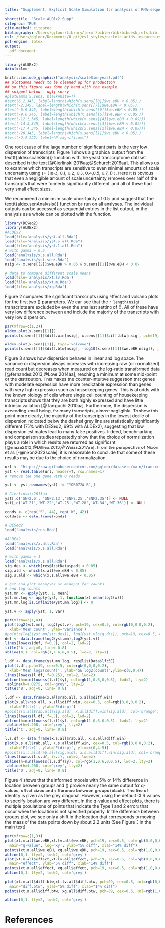 ```yaml
---
title: "Supplement: Explicit Scale Simulation for analysis of RNA-sequencing with ALDEx2
"
shorttitle: "Scale ALDEx2 Supp"
citeproc: TRUE
cite-method: citeproc
bibliography: /Users/ggloor/Library/texmf/bibtex/bib/bibdesk_refs.bib
csl: /Users/ggloor/Documents/0_git/csl_styles/nucleic-acids-research.csl
pdf-engine: latex
output:
  pdf_document
---
```


```r
library(ALDEx2)
data(selex)
```
```r
knitr::include_graphics("analysis/scaleSim-yeast.pdf")
## plotGamma needs to be cleaned up for production
## so this figure was done by hand with the example
## snippet below - ugly sorry
#plotGamma(x.sens, blackWhite=T)
#text(6.2,345, label=length(which(x.sens[[8]]$we.eBH < 0.05)))
#text(-2,345, label=length(which(x.sens[[7]]$we.eBH < 0.05)))
#text(-6.9,345, label=length(which(x.sens[[6]]$we.eBH < 0.05)))
#text(-9.6,345, label=length(which(x.sens[[5]]$we.eBH < 0.05)))
#text(-12.2,345, label=length(which(x.sens[[4]]$we.eBH < 0.05)))
#text(-14.8,345, label=length(which(x.sens[[3]]$we.eBH < 0.05)))
#text(-17.4,345, label=length(which(x.sens[[2]]$we.eBH < 0.05)))
#text(-20,345, label=length(which(x.sens[[1]]$we.eBH < 0.05)))
#text(-6.9,355, label="N significant")
```

 One root cause of the large number of significant parts is the very low dispersion of transcripts. Figure 1 shows a graphical output from the texttt{aldex.scaleSim()} function with the yeast transcriptome dataset described in the text [@Gierlinski:2015aa;@Schurch:2016aa]. This allows us to examine which transcripts are sensitive to even minimal amounts of scale uncertainty using \(\gamma = (1e-3, 0.1, 0.2, 0.3, 0.4,0.5, 0.7, 1) \). Here it is obvious that even a negligible amount of scale uncertainty removes over half of the transcripts that were formerly significantly different, and all of these had very small effect sizes. 

We recommend a minimum scale uncertainty of 0.5, and suggest that the texttt{aldex.senAnalysis()} function be run on all analyses. The individual \texttt{aldex()} outputs can be accessed as sequential entries in the list output, or the analysis as a whole can be plotted with the \texttt{plotGamma} function.

```r
library(DESeq2)
library(ALDEx2)
#ALDEx2
load(file="analysis/yst.all.Rda")
load(file="analysis/yst.s.all.Rda")
load(file="analysis/yst.1.all.Rda")
# with gamma = 0.5
load('analysis/x.s.all.Rda')
load('analysis/yst.sens.Rda')
nsig <- x.sens[[2]]$we.eBH > 0.05 & x.sens[[1]]$we.eBH < 0.05

# data to compare different scale means
load(file='analysis/xt.lv.Rda')
load(file='analysis/xt.m.Rda')
load(file='analysis/xg.Rda')
```

Figure 2 compares the significant transcripts using effect and volcano plots for the first two \(\gamma\) parameters. We can see that the `r length(nsig)` transcripts are excluded by even the smallest setting of \(\gamma=0.1\). All of these have very low difference between and include the majority of the transcripts with very low dispersion.




```r


par(mfrow=c(1,2))
aldex.plot(x.sens[[1]])
points(x.sens[[1]]$diff.win[nsig], x.sens[[1]]$diff.btw[nsig], pch=19, cex=0.5, col='orange')

aldex.plot(x.sens[[1]], type='volcano')
points(x.sens[[1]]$diff.btw[nsig], -log10(x.sens[[1]]$we.eBH[nsig]), , pch=19, cex=0.5, col='orange')
```
\newpage

Figure 3 shows how dispersion behaves in linear and log space. The variance or dispersion always increases with increasing raw (or normalized) read count but decreases when measured on the log-ratio transformed data [@fernandes:2013;@Love:2014aa], reaching a minimum at some mid-point of the distribution. This makes the counter-intuitive suggestion that genes with moderate expression have more predictable expression than genes with very high expression such as housekeeping genes. This is at odds with the known biology of cells where single cell counting of housekeeping transcripts shows that they are both highly expressed and have little intrinsic variation [@Taniguchi:2010aa]. Furthermore, the dispersion is exceeding small being, for many transcripts, almost negligible. To show this point more clearly, the majority of the transcripts in the lowest decile of dispersion indicated below the dashed grey line are statistically significantly different (75\% with DESeq2, 69\% with ALDEx2), suggesting that low dispersion estimates lead to many false positives.  Indeed, benchmarking and comparison studies  repeatedly show that the choice of normalization plays a role in which results are returned as significant [@maza2013;@Dillies:2013;@Weiss:2017aa]. From the perspective of Nixon et al. [-@nixon2023scale], it is reasonable to conclude that some of these results may be due to the choice of normalization.


```r


url <- "https://raw.githubusercontent.com/ggloor/datasets/main/transcriptome.tsv"
yst <- read.table(url, header=T, row.names=1)
# remove the one gene with 0 reads

yst <- yst[rownames(yst) != "YOR072W-B",]

# Gierlinski:2015aa
yst[,c('SNF2.6', 'SNF2.13','SNF2.25','SNF2.35')] <- NULL 
yst[,c('WT.21','WT.22','WT.25','WT.28','WT.34','WT.36')] <- NULL  

conds <- c(rep('S', 44), rep('W', 42))
coldata <- data.frame(conds)

# DESeq2
load('analysis/res.Rda')

#ALDEx2
load('analysis/x.all.Rda')
load('analysis/x.s.all.Rda')

# with gamma = 1
load('analysis/x.s.all.Rda')
sig.des <- which(res@listData$padj < 0.05)
sig.ald <- which(x.all$we.eBH < 0.05)
sig.s.ald <- which(x.s.all$we.eBH < 0.05)

# get and plot mean/var or mean/SE for counts
# and log counts
yst.mn <- apply(yst, 1, mean)
yst.mn.log <- apply(yst, 1, function(x) mean(log2(x)))
yst.mn.log[is.infinite(yst.mn.log)] <- 0

yst.v <- apply(yst, 1, var)

par(mfrow=c(1,4))
plot(log2(yst.mn), log2(yst.v), pch=19, cex=0.5, col=rgb(0,0,0,0.2),
  xlab='Mean count', ylab='Variance')
#points(log2(yst.mn[sig.des]), log2(yst.v[sig.des]), pch=19, cex=0.5, col='orange')
def <- data.frame(log2(yst.mn),log2(yst.v))
lines(lowess(def, f=0.1), col=2, lwd=2)
title('A', adj=0, line= 0.8)
abline(0,1, col=rgb(1,0.6,0,0.5), lwd=2, lty=2)

l.df <- data.frame(yst.mn.log, res@listData$lfcSE)
plot(l.df, pch=19, cex=0.5, col=rgb(0,0,0,0.2),
  xlab='Mean log2(count)', ylab='SE log2(count)',ylim=c(0,0.4))
lines(lowess(l.df, f=0.25), col=2, lwd=2)
abline(h=min(lowess(l.df)$y), col=rgb(1,0.6,0,0.5), lwd=2, lty=2)
 abline(h=0.0275, col='grey', lty=2)
title('B', adj=0, line= 0.8)

l.df <- data.frame(x.all$rab.all, x.all$diff.win)
plot(x.all$rab.all, x.all$diff.win, cex=0.5, col=rgb(0,0,0,0.2),
  xlab='E(clr)', ylab='E(disp)')
#points(x.all$rab.all[sig.ald], x.all$diff.win[sig.ald], col='orange', cex=0.4)
lines(lowess(l.df, f=.1), col=2, lwd=2)
abline(h=min(lowess(l.df)$y), col=rgb(1,0.6,0,0.5), lwd=2, lty=2)
 abline(h=0.208, col='grey', lty=2)
title('C', adj=0, line= 0.8)

l.s.df <- data.frame(x.s.all$rab.all, x.s.all$diff.win)
plot(x.s.all$rab.all, x.s.all$diff.win, cex=0.5, col=rgb(0,0,0,0.2),
  xlab='E(clr)', ylab='E(disp)', ylim=c(0,4.5))
#points(x.s.all$rab.all[sig.ald], x.s.all$diff.win[sig.ald], col='orange', cex=0.4)
lines(lowess(l.s.df, f=.1), col=2, lwd=2)
abline(h=min(lowess(l.s.df)$y), col=rgb(1,0.6,0,0.5), lwd=2, lty=2)
 abline(h=0.208, col='grey', lty=2)
title('D', adj=0, line= 0.8)
```

\newpage

Figure 4 shows that the informed models with 5% or 14% difference in location between groups and \(\gamma=0.5\) provide nearly the same output for q-values, effect sizes and difference between groups (black). The line of identity is given as the grey diagonal. However, using the default CLR values to specify location are very different. In the q-value and effect plots, there is multiple populations of points that indicate the Type 1 and 2 errors that occur when the location is not specified properly. In the difference between groups plot, we see only a shift in the location that corresponds to moving the mass of the data points down by about 2.2 units (See Figure 3 in the main text)

```r

par(mfrow=c(1,3))
plot(xt.m.all$we.eBH,xt.lv.all$we.eBH, pch=19, cex=0.5, col=rgb(0,0,0,0.3),
  main="q-value", log='xy', ylab="5% diff", xlab="14% diff")
points(xt.m.all$we.eBH, xg.all$we.eBH, pch=19, cex=0.5, col=rgb(1,0,0,0.3))
abline(0,1, lty=2, lwd=2, col='grey')
plot(xt.m.all$effect,xt.lv.all$effect, pch=19, cex=0.5, col=rgb(0,0,0,0.3),
  main="effect", ylab="5% diff", xlab="14% diff")
points(xt.m.all$effect, xg.all$effect, pch=19, cex=0.5, col=rgb(1,0,0,0.3))
abline(0,1, lty=2, lwd=2, col='grey')

plot(xt.m.all$diff.btw,xt.lv.all$diff.btw, pch=19, cex=0.5, col=rgb(0,0,0,0.3),
  main="diff.btw", ylab="5% diff", xlab="14% diff")
points(xt.m.all$diff.btw, xg.all$diff.btw, pch=19, cex=0.5, col=rgb(1,0,0,0.3))

abline(0,1, lty=2, lwd=2, col='grey')


```
\newpage

# References
